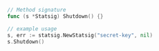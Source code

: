 ```go
// Method signature
func (s *Statsig) Shutdown() {}

// example usage
s, err := statsig.NewStatsig("secret-key", nil)
s.Shutdown()
```